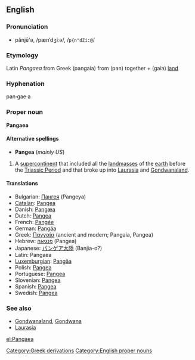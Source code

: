 {{wikipedia}}
==English==
===Pronunciation===
*pănjē'ə, /pænˈdʒiːə/, /<tt>p{n"dZi:@</tt>/

=== Etymology ===
Latin ''Pangaea'' from Greek [[]]<!--provide the Greek here, not just the English transliteration--> (pangaia) from [[]] (pan) together + [[]] (gaia) [[land]]

===Hyphenation===
pan·gae·a

===Proper noun===
'''Pangaea'''

====Alternative spellings====
*'''Pangea''' (''mainly US'')

#A [[supercontinent]] that included all the [[landmass]]es of the [[earth]] before the [[Triassic Period]] and that broke up into [[Laurasia]] and [[Gondwanaland]].

====Translations====
*Bulgarian: [[Пангея]] (Pangeya)
*[[Catalan]]: [[Pangea]]
*Danish: [[Pangæa]]
*Dutch: [[Pangea]]
*French: [[Pangée]]
*German: [[Pangäa]]
*Greek: [[Παγγαία]] (ancient and modern; Pangaia, Pangea)
*Hebrew: [[פנגיאה]] (Pangea)
*Japanese: [[パンゲア大陸]] (Banjia-o?)
*Latin: Pangaea
*[[Luxemburgian]]: [[Pangäa]]
*Polish: [[Pangea]]
*Portuguese: [[Pangea]]
*Slovenian: [[Pangea]]
*Spanish: [[Pangea]]
*Swedish: [[Pangea]]

===See also===
*[[Gondwanaland]], [[Gondwana]]
*[[Laurasia]]

[[Category:Greek derivations]]
[[Category:English proper nouns]]

[[el:Pangaea]]